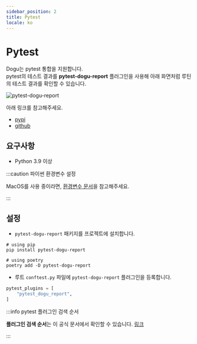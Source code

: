 ```yaml
---
sidebar_position: 2
title: Pytest
locale: ko
---
```


# Pytest

Dogu는 pytest 통합을 지원합니다.  
pytest의 테스트 결과를 **pytest-dogu-report** 플러그인을 사용해 아래 화면처럼 루틴의 테스트 결과를 확인할 수 있습니다.

![pytest-dogu-report](/img/testing-framework-support/pytest.png)

아래 링크를 참고해주세요.

- [pypi](https://pypi.org/project/pytest-dogu-report)
- [github](https://github.com/dogu-team/dogu/tree/main/packages/python/pytest-dogu-report)

## 요구사항

- Python 3.9 이상

:::caution 파이썬 환경변수 설정

MacOS를 사용 중이라면, [환경변수 문서](/device-farm/host/trouble-shooting#환경변수)을 참고해주세요.

:::

## 설정

- `pytest-dogu-report` 패키지를 프로젝트에 설치합니다.

```shell
# using pip
pip install pytest-dogu-report

# using poetry
poetry add -D pytest-dogu-report
```

- 루트 `conftest.py` 파일에 `pytest-dogu-report` 플러그인을 등록합니다.

```python
pytest_plugins = [
    "pytest_dogu_report",
]
```

:::info pytest 플러그인 검색 순서

**플러그인 검색 순서**는 이 공식 문서에서 확인할 수 있습니다. [링크](https://docs.pytest.org/en/7.1.x/how-to/writing_plugins.html#plugin-discovery-order-at-tool-startup)

:::
